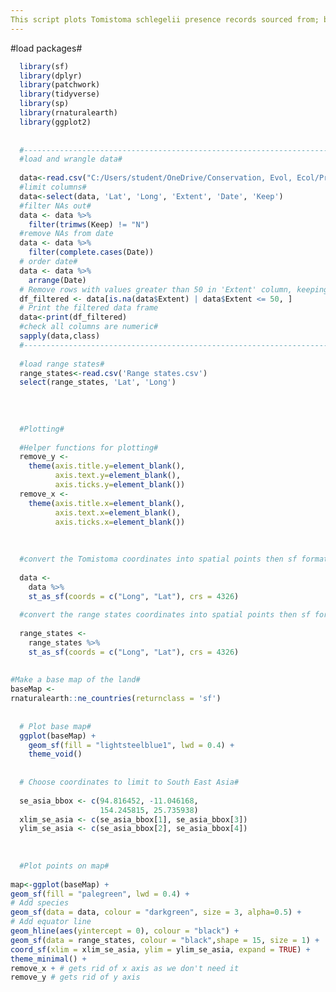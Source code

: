 ```yaml
---
This script plots Tomistoma schlegelii presence records sourced from; both published and unpublished datasets, 211 from Stuebing et al. (2006), 113 from Sideleau (2023), 36 from Dr Agata Staniewicz and 23 from The Global Biodiversity Information Facility (2023), with additional data from; museum specimen records, sightings, published journal articles and archival field expedition journals.
---
```

#load packages#
```r
  library(sf)
  library(dplyr)
  library(patchwork)
  library(tidyverse)
  library(sp)
  library(rnaturalearth)
  library(ggplot2)
  
  
  #-------------------------------------------------------------------------------------------------------------#
  #load and wrangle data#
  
  data<-read.csv("C:/Users/student/OneDrive/Conservation, Evol, Ecol/Project Two/Tomistoma Distributions Reproducible Code/Tomistoma Distributions Reproducible Code/Tomistoma schlegelli locality data .csv")
  #limit columns#
  data<-select(data, 'Lat', 'Long', 'Extent', 'Date', 'Keep')
  #filter NAs out#
  data <- data %>%
    filter(trimws(Keep) != "N")
  #remove NAs from date
  data <- data %>%
    filter(complete.cases(Date))
  # order date#
  data <- data %>%
    arrange(Date)
  # Remove rows with values greater than 50 in 'Extent' column, keeping NAs
  df_filtered <- data[is.na(data$Extent) | data$Extent <= 50, ]
  # Print the filtered data frame
  data<-print(df_filtered)
  #check all columns are numeric#
  sapply(data,class)
  #------------------------------------------------------------------------------------------------------------------#
  
  #load range states#
  range_states<-read.csv('Range states.csv')
  select(range_states, 'Lat', 'Long')
  
  
  
  
  #Plotting#
  
  #Helper functions for plotting#
  remove_y <-
    theme(axis.title.y=element_blank(),
          axis.text.y=element_blank(),
          axis.ticks.y=element_blank())
  remove_x <-
    theme(axis.title.x=element_blank(),
          axis.text.x=element_blank(),
          axis.ticks.x=element_blank())
  
  
  
  #convert the Tomistoma coordinates into spatial points then sf format#
  
  data <-
    data %>%
    st_as_sf(coords = c("Long", "Lat"), crs = 4326)
  
  #convert the range states coordinates into spatial points then sf format#
  
  range_states <-
    range_states %>%
    st_as_sf(coords = c("Long", "Lat"), crs = 4326)
  
  
#Make a base map of the land#
baseMap <-
rnaturalearth::ne_countries(returnclass = 'sf')
  
  
  # Plot base map#
  ggplot(baseMap) +
    geom_sf(fill = "lightsteelblue1", lwd = 0.4) +
    theme_void()
  
  
  # Choose coordinates to limit to South East Asia#
  
  se_asia_bbox <- c(94.816452, -11.046168,
                    154.245815, 25.735938)
  xlim_se_asia <- c(se_asia_bbox[1], se_asia_bbox[3])
  ylim_se_asia <- c(se_asia_bbox[2], se_asia_bbox[4])
  
  
  
  #Plot points on map#
  
map<-ggplot(baseMap) +
geom_sf(fill = "palegreen", lwd = 0.4) +
# Add species
geom_sf(data = data, colour = "darkgreen", size = 3, alpha=0.5) +
# Add equator line
geom_hline(aes(yintercept = 0), colour = "black") +
geom_sf(data = range_states, colour = "black",shape = 15, size = 1) +
coord_sf(xlim = xlim_se_asia, ylim = ylim_se_asia, expand = TRUE) +
theme_minimal() +
remove_x + # gets rid of x axis as we don't need it
remove_y # gets rid of y axis
  
  


```




